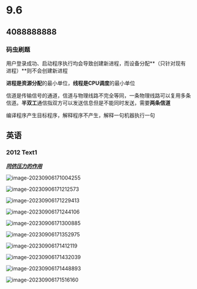 
# 9.6

> <Hitokoto />

## 4088888888

### 码虫刷题

用户登录成功、启动程序执行均会导致创建新进程，而设备分配**（只针对现有进程）**则不会创建新进程

**进程是资源分配**的最小单位，**线程是CPU调度**的最小单位

信道是传输信号的通道，信道与物理线路不完全等同，一条物理线路可以复用多条信道。**半双工**通信指双方可以发送信息但是不能同时发送，需要**两条信道**

编译程序产生目标程序，解释程序不产生，解释一句机器执行一句

## 英语

### 2012 Text1

***<u>同侪压力的作用</u>***

![image-20230906171004255](https://pic.redhat.team/uPic/image-20230906171004255.png)

![image-20230906171212573](https://pic.redhat.team/uPic/image-20230906171212573.png)

![image-20230906171229413](https://pic.redhat.team/uPic/image-20230906171229413.png)

![image-20230906171244106](https://pic.redhat.team/uPic/image-20230906171244106.png)

![image-20230906171300885](https://pic.redhat.team/uPic/image-20230906171300885.png)

![image-20230906171352975](https://pic.redhat.team/uPic/image-20230906171352975.png)

![image-20230906171412119](https://pic.redhat.team/uPic/image-20230906171412119.png)

![image-20230906171432039](https://pic.redhat.team/uPic/image-20230906171432039.png)

![image-20230906171448893](https://pic.redhat.team/uPic/image-20230906171448893.png)

![image-20230906171516160](https://pic.redhat.team/uPic/image-20230906171516160.png)
